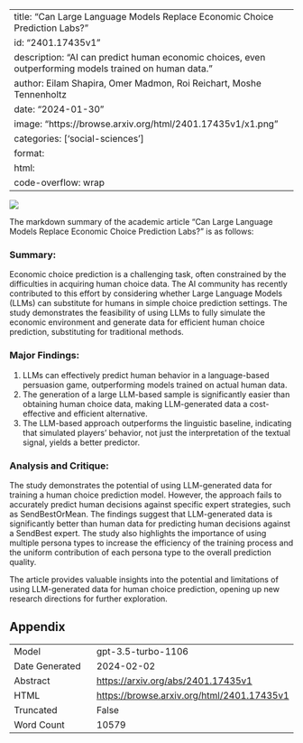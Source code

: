 
---
title: "Can Large Language Models Replace Economic Choice Prediction Labs?"
id: "2401.17435v1"
description: "AI can predict human economic choices, even outperforming models trained on human data."
author: Eilam Shapira, Omer Madmon, Roi Reichart, Moshe Tennenholtz
date: "2024-01-30"
image: "https://browse.arxiv.org/html/2401.17435v1/x1.png"
categories: ['social-sciences']
format:
  html:
    code-overflow: wrap
---

![](https://browse.arxiv.org/html/2401.17435v1/x1.png)

The markdown summary of the academic article "Can Large Language Models Replace Economic Choice Prediction Labs?" is as follows:

### Summary:
Economic choice prediction is a challenging task, often constrained by the difficulties in acquiring human choice data. The AI community has recently contributed to this effort by considering whether Large Language Models (LLMs) can substitute for humans in simple choice prediction settings. The study demonstrates the feasibility of using LLMs to fully simulate the economic environment and generate data for efficient human choice prediction, substituting for traditional methods.

### Major Findings:
1. LLMs can effectively predict human behavior in a language-based persuasion game, outperforming models trained on actual human data.
2. The generation of a large LLM-based sample is significantly easier than obtaining human choice data, making LLM-generated data a cost-effective and efficient alternative.
3. The LLM-based approach outperforms the linguistic baseline, indicating that simulated players' behavior, not just the interpretation of the textual signal, yields a better predictor.

### Analysis and Critique:
The study demonstrates the potential of using LLM-generated data for training a human choice prediction model. However, the approach fails to accurately predict human decisions against specific expert strategies, such as SendBestOrMean. The findings suggest that LLM-generated data is significantly better than human data for predicting human decisions against a SendBest expert. The study also highlights the importance of using multiple persona types to increase the efficiency of the training process and the uniform contribution of each persona type to the overall prediction quality.

The article provides valuable insights into the potential and limitations of using LLM-generated data for human choice prediction, opening up new research directions for further exploration.

## Appendix

|          |          |
|----------|----------|
| Model     | gpt-3.5-turbo-1106       |
| Date Generated     | 2024-02-02       |
| Abstract | [https://arxiv.org/abs/2401.17435v1](https://arxiv.org/abs/2401.17435v1)        |
| HTML     | [https://browse.arxiv.org/html/2401.17435v1](https://browse.arxiv.org/html/2401.17435v1)       |
| Truncated       | False       |
| Word Count       | 10579       |